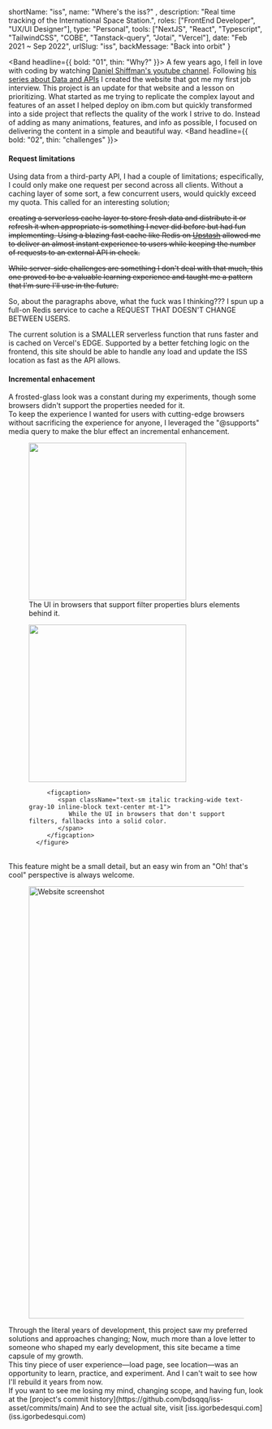 
   shortName: "iss",
   name: "Where's the iss?" ,
   description: "Real time tracking of the International Space Station.",
   roles: ["FrontEnd Developer", "UX/UI Designer"],
   type: "Personal",
   tools: ["NextJS", "React", "Typescript", "TailwindCSS", "COBE", "Tanstack-query", "Jotai", "Vercel"],
   date: "Feb 2021 ~ Sep 2022",
   urlSlug: "iss",
   backMessage: "Back into orbit"
}

<Band headline={{ bold: "01", thin: "Why?" }}>
   A few years ago, I fell in love with coding by watching [Daniel Shiffman's youtube channel](https://www.youtube.com/c/TheCodingTrain). Following [his series about Data and APIs](https://www.youtube.com/watch?v=DbcLg8nRWEg&list=PLRqwX-V7Uu6YxDKpFzf_2D84p0cyk4T7X) I created the website that got me my first job interview. This project is an update for that website and a lesson on prioritizing. What started as me trying to replicate the complex layout and features of an asset I helped deploy on ibm.com but quickly transformed into a side project that reflects the quality of the work I strive to do. Instead of adding as many animations, features, and info as possible, I focused on delivering the content in a simple and beautiful way.
</Band>
<Band headline={{ bold: "02", thin: "challenges" }}>
   <h4 className="text-xl mb-4 font-bold">Request limitations</h4>
   Using data from a third-party API, I had a couple of limitations; especifically, I could only make one request per second across all clients. Without a caching layer of some sort, a few concurrent users, would quickly exceed my quota. This called for an interesting solution;
   <br />
   
   ~~creating a serverless cache layer to store fresh data and distribute it or refresh it when appropriate is something I never did before but had fun implementing. Using a blazing fast cache like Redis on [Upstash](https://upstash.com/) allowed me to deliver an almost instant experience to users while keeping the number of requests to an external API in check.~~
   <br />
 
   ~~While server-side challenges are something I don't deal with that much, this one proved to be a valuable learning experience and taught me a pattern that I'm sure I'll use in the future.~~
   <br />
 
   So, about the paragraphs above, what the fuck was I thinking??? I spun up a full-on Redis service to cache a REQUEST THAT DOESN'T CHANGE BETWEEN USERS.
   <br />

   The current solution is a SMALLER serverless function that runs faster and is cached on Vercel's EDGE. Supported by a better fetching logic on the frontend, this site should be able to handle any load and update the ISS location as fast as the API allows.
   <br />

   <h4 className="text-xl my-4 font-bold">Incremental enhacement</h4>
   A frosted-glass look was a constant during my experiments, though some browsers didn't support the properties needed for it.
   <br />
   To keep the experience I wanted for users with cutting-edge browsers without sacrificing the experience for anyone, I leveraged the "@supports" media query to make the blur effect an incremental enhancement.
   <br />
   <div className="grid grid-cols-2 gap-2 my-2">
      <figure className="col-start-1">
         <Image
            className="z-[31] relative border overflow-hidden border-gray-3 rounded-sm"
            layout="responsive"
            width="310"
            height="310"
            objectFit="contain"
            src="/images/projs/iss/blur.png"
            alt=""
         />
         <figcaption>
            <span className="text-sm italic tracking-wide text-gray-10 inline-block text-center mt-1">
               The UI in browsers that support filter properties blurs elements behind it.
            </span>
         </figcaption>
      </figure>
      <figure className="col-start-2">
         <Image
            className="z-[31] relative border overflow-hidden border-gray-3 rounded-sm"
            layout="responsive"
            width="310"
            height="310"
            objectFit="contain"
            src="/images/projs/iss/no_blur.png"
            alt=""
         />

         <figcaption>
            <span className="text-sm italic tracking-wide text-gray-10 inline-block text-center mt-1">
               While the UI in browsers that don't support filters, fallbacks into a solid color.
            </span>
         </figcaption>
      </figure>
   </div>
   <br />
   This feature might be a small detail, but an easy win from an "Oh! that's cool" perspective is always welcome.
</Band>
<Band headline={{ bold: "03", thin: "Results" }}>
<figure className="mb-4">
   <Image
      className="z-[31] relative border overflow-hidden border-gray-3 rounded-sm"
      layout="responsive"
      width="500"
      height="851"
      objectFit="contain"
      src="/images/projs/iss/full_screenshot.png"
      alt="Website screenshot"
   />
</figure>
   Through the literal years of development, this project saw my preferred solutions and approaches changing; Now, much more than a love letter to someone who shaped my early development, this site became a time capsule of my growth.
   <br />
   This tiny piece of user experience—load page, see location—was an opportunity to learn, practice, and experiment. And I can't wait to see how I'll rebuild it years from now.
   <br />
   If you want to see me losing my mind, changing scope, and having
   fun, look at the [project's commit history](https://github.com/bdsqqq/iss-asset/commits/main) And to see the actual site, visit [iss.igorbedesqui.com](iss.igorbedesqui.com)
</Band>